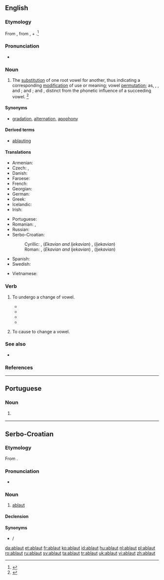 {{also|Ablaut}}
==English==
{{wikipedia|Indo-European ablaut}}

===Etymology===
From {{etyl|de|en}} {{term|Ablaut||off-sound|lang=de}}, from {{term|ab||off|lang=de}}, + {{term|Laut||sound|lang=de}}.<ref>{{reference-book|editor=Morris, William |title=The American Heritage Dictionary of the English Language |origyear=1969 |year=1971 |publisher=American Heritage Publishing Co., Inc. |location=New York, NY |isbn=0-395-09066-0 |pages=3 }}</ref>

===Pronunciation===
* {{a|US}} {{IPA|/ˈɑbˌlaʊt/|/ˈɑpˌlaʊt/|/ˈæbˌlaʊt/|lang=en}}

===Noun===
{{en-noun}}

# {{context|linguistics|lang=en}} The [[substitution]] of one root vowel for another, thus indicating a corresponding [[modification]] of use or meaning; vowel [[permutation]]; as, {{term|get|lang=en}}, {{term|gat|lang=en}}, and {{term|got|lang=en}}; {{term|sing|lang=en}} and {{term|song|lang=en}}; {{term|hang|lang=en}} and {{term|hung|lang=en}}, distinct from the phonetic influence of a succeeding vowel. {{defdate|Mid 19<sup>th</sup> century.}}<ref name=SOED>{{R:SOED5|page=5}}</ref>

====Synonyms====
* [[gradation]], [[alternation]], [[apophony]]

====Derived terms====
* [[ablauting]]

====Translations====
{{trans-top|substitution of one root vowel for another}}
* Armenian: {{t|hy|ձայնդարձ|tr=jayndarj}}
* Czech: {{t|cs|kmenostup|m}}, {{t|cs|střída|f}}
* Danish: {{t|da|aflyd|c}}
* Faroese: {{t|fo|avljóð|n}}
* French: {{t+|fr|apophonie|f}}
* Georgian: {{t|ka|აბლაუტი|tr=ablauti|sc=Geor}}
* German: {{t+|de|Ablaut|m}}
* Greek: {{t+|el|ετεροίωση|f|tr=eteroíosi}}
* Icelandic: {{t|is|hljóðskipti|n-p}}
* Irish: {{t|ga|ablabht}}
{{trans-mid}}
* Portuguese: {{t|pt|ablaut|m}}
* Romanian: {{t+|ro|apofonie|f}}, {{t+|ro|ablaut|n}}
* Russian: {{t+|ru|аблаут|m|tr=abláut}}
* Serbo-Croatian:
*: Cyrillic: {{t|sh|а̀блаут|m|sc=Cyrl}}, (''Ekavian and Ijekavian'') {{t|sh|пре́вој|m|sc=Cyrl}}, (''Ijekavian'') {{t|sh|прије́вој|m|sc=Cyrl}}
*: Roman: {{t|sh|àblaut|m}}, (''Ekavian and Ijekavian'') {{t|sh|prévoj|m}}, (''Ijekavian'') {{t|sh|prijévoj|m}}
* Spanish: {{t+|es|apofonía|f}}
* Swedish: {{t+|sv|avljud|n}}
{{trans-bottom}}
{{checktrans-top}}
* Vietnamese: {{t-check|vi|Aplau}}
{{trans-bottom}}

===Verb===
{{en-verb}}

# {{context|intransitive|linguistics|of a vowel-containing linguistic component|lang=en}} To undergo a change of vowel.
#* {{quote-book|title=Function and Form in the -áya-formations of the Rig Veda and ...| page=209| books.google.com/books?isbn=3525262191| author=Stephanie W. Jamison| year=1983| passage=This root must once have '''ablauted''', given the associated nominal derivatives prthii- 'broad', prthivl- 'earth'. However, it does not '''ablaut''' at all in its verbal forms.}}
#* {{quote-book|title=Yupik Eskimo prosodic systems: descriptive and comparative studies| page=241| books.google.com/books?isbn=0933769377| author=Michael E. Krauss| year=1985| passage=What we find is that one cannot predict which members of V a given member of E will cause to '''ablaut'''}}
#* {{quote-book|title=Catching language: the standing challenge of grammar writing| page=536| books.google.com/books?isbn=3110186039| author=Felix K. Ameka, Alan Charles Dench, Nicholas Evans| year=2006| passage=It is these co-opted verbs that tend to '''ablaut''' variably in the different Dakotan dialects and that forced morphological restructuring}}
#* {{quote-book|title=Relative Clauses in Languages of the Americas: A Typological Overview| page=219| books.google.com/books?isbn=902720683X| author={{w|Bernard Comrie}}, Zarina Estrada Fernández| year=2012| passage=This allomorph also causes the back vowel to '''ablaut''' to a low vowel.}}
# {{context|transitive|linguistics|lang=en}} To cause to change a vowel.

===See also===
* {{projectlink|wikipedia|Apophony}}

===References===
<references/>

----

==Portuguese==

===Noun===
{{pt-noun|m|s}}

# {{label|pt|linguistics}} {{l/en|ablaut}} {{gloss|substitution of one root vowel for another}}

----

==Serbo-Croatian==

===Etymology===
From {{etyl|de|sh}} {{term|Ablaut|lang=de}}.

===Pronunciation===
* {{IPA|/ǎblaut/|lang=sh}}

===Noun===
{{sh-noun|g=m|head=àblaut|r|аблаут|а̀блаут}}

# [[#English|ablaut]]

====Declension====
{{sh-decl-noun
|àblaut|ablauti
|ablauta|ablauta
|ablautu|ablautima
|ablaut|ablaute
|ablaute|ablauti
|ablautu|ablautima
|ablautom|ablautima
}}

====Synonyms====
* {{l|sh|prévoj}} / {{l|sh|prijévoj}}

[[da:ablaut]]
[[et:ablaut]]
[[fr:ablaut]]
[[ko:ablaut]]
[[id:ablaut]]
[[hu:ablaut]]
[[nl:ablaut]]
[[pl:ablaut]]
[[ro:ablaut]]
[[ru:ablaut]]
[[sv:ablaut]]
[[ta:ablaut]]
[[tr:ablaut]]
[[uk:ablaut]]
[[vi:ablaut]]
[[zh:ablaut]]